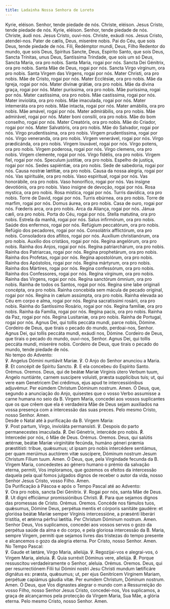```yaml
---
title: Ladainha Nossa Senhora de Loreto
---
```


<div class="side-by-side not-content">
  <span>Kyrie, eléison.</span>
  <span>Senhor, tende piedade de nós.</span>
  <span>Christe, eléison.</span>
  <span>Jesus Cristo, tende piedade de nós.</span>
  <span>Kyrie, eléison.</span>
  <span>Senhor, tende piedade de nós.</span>
  <span>Christe, áudi nos.</span>
  <span>Jesus Cristo, ouvi-nos.</span>
  <span>Christe, exáudi nos.</span>
  <span>Jesus Cristo, atendei-nos.</span>
  <span>Pater de cælis, Deus, miserére nobis.</span>
  <span>Pai do Céu, que sois Deus, tende piedade de nós.</span>
  <span>Fili, Redémptor mundi, Deus,</span>
  <span>Filho Redentor do mundo, que sois Deus,</span>
  <span>Spíritus Sancte, Deus,</span>
  <span>Espírito Santo, que sois Deus,</span>
  <span>Sancta Trínitas, unus Deus,</span>
  <span>Santíssima Trindade, que sois um só Deus,</span>
  <span>Sancta Maria, ora pro nobis.</span>
  <span>Santa Maria, rogai por nós.</span>
  <span>Sancta Dei Génitrix, ora pro nobis.</span>
  <span>Santa Mãe de Deus, rogai por nós.</span>
  <span>Sancta Virgo vírginum, ora pro nobis.</span>
  <span>Santa Virgem das Virgens, rogai por nós.</span>
  <span>Mater Christi, ora pro nobis.</span>
  <span>Mãe de Cristo, rogai por nós.</span>
  <span>Mater Ecclésiæ, ora pro nobis.</span>
  <span>Mãe da Igreja, rogai por nós.</span>
  <span>Mater divínæ grátiæ, ora pro nobis.</span>
  <span>Mãe da divina graça, rogai por nós.</span>
  <span>Mater puríssima, ora pro nobis.</span>
  <span>Mãe puríssima, rogai por nós.</span>
  <span>Mater castíssima, ora pro nobis.</span>
  <span>Mãe castíssima, rogai por nós.</span>
  <span>Mater invioláta, ora pro nobis.</span>
  <span>Mãe imaculada, rogai por nós.</span>
  <span>Mater intemeráta ora pro nobis.</span>
  <span>Mãe intacta, rogai por nós.</span>
  <span>Mater amábilis, ora pro nobis.</span>
  <span>Mãe amável, rogai por nós.</span>
  <span>Mater admirábilis, ora pro nobis.</span>
  <span>Mãe admirável, rogai por nós.</span>
  <span>Mater boni consílii, ora pro nobis.</span>
  <span>Mãe do bom conselho, rogai por nós.</span>
  <span>Mater Creatóris, ora pro nobis.</span>
  <span>Mãe do Criador, rogai por nós.</span>
  <span>Mater Salvatóris, ora pro nobis.</span>
  <span>Mãe do Salvador, rogai por nós.</span>
  <span>Virgo prudentíssima, ora pro nobis.</span>
  <span>Virgem prudentíssima, rogai por nós.</span>
  <span>Virgo veneranda, ora pro nobis.</span>
  <span>Virgem venerável, rogai por nós.</span>
  <span>Virgo prædicánda, ora pro nobis.</span>
  <span>Virgem louvável, rogai por nós.</span>
  <span>Virgo potens, ora pro nobis.</span>
  <span>Virgem poderosa, rogai por nós.</span>
  <span>Virgo clemens, ora pro nobis.</span>
  <span>Virgem clemente, rogai por nós.</span>
  <span>Virgo fidélis, ora pro nobis.</span>
  <span>Virgem fiel, rogai por nós.</span>
  <span>Speculum justitiæ, ora pro nobis.</span>
  <span>Espelho de justiça, rogai por nós.</span>
  <span>Sedes sapiéntiæ, ora pro nobis.</span>
  <span>Sede de sabedoria, rogai por nós.</span>
  <span>Causa nostræ lætítiæ, ora pro nobis.</span>
  <span>Causa da nossa alegria, rogai por nós.</span>
  <span>Vas spirituále, ora pro nobis.</span>
  <span>Vaso espiritual, rogai por nós.</span>
  <span>Vas honorábile, ora pro nobis.</span>
  <span>Vaso honorífico, rogai por nós.</span>
  <span>Vas insígne devotiónis, ora pro nobis.</span>
  <span>Vaso insigne de devoção, rogai por nós.</span>
  <span>Rosa mystica, ora pro nobis.</span>
  <span>Rosa mística, rogai por nós.</span>
  <span>Turris davídica, ora pro nobis.</span>
  <span>Torre de David, rogai por nós.</span>
  <span>Turris ebúrnea, ora pro nobis.</span>
  <span>Torre de marfim, rogai por nós.</span>
  <span>Domus áurea, ora pro nobis.</span>
  <span>Casa de ouro, rogai por nós.</span>
  <span>Fœderis arca, ora pro nobis.</span>
  <span>Arca da Aliança, rogai por nós.</span>
  <span>Jánua cæli, ora pro nobis.</span>
  <span>Porta do Céu, rogai por nós.</span>
  <span>Stella matutína, ora pro nobis.</span>
  <span>Estrela da manhã, rogai por nós.</span>
  <span>Salus infirmórum, ora pro nobis.</span>
  <span>Saúde dos enfermos, rogai por nós.</span>
  <span>Refúgium peccatórum, ora pro nobis.</span>
  <span>Refúgio dos pecadores, rogai por nós.</span>
  <span>Consolátrix afflictórum, ora pro nobis.</span>
  <span>Consoladora dos aflitos, rogai por nós.</span>
  <span>Auxílium christianórum, ora pro nobis.</span>
  <span>Auxílio dos cristãos, rogai por nós.</span>
  <span>Regína angelórum, ora pro nobis.</span>
  <span>Rainha dos Anjos, rogai por nós.</span>
  <span>Regína patriarchárum, ora pro nobis.</span>
  <span>Rainha dos Patriarcas, rogai por nós.</span>
  <span>Regína prophetárum, ora pro nobis.</span>
  <span>Rainha dos Profetas, rogai por nós.</span>
  <span>Regína apostolórum, ora pro nobis.</span>
  <span>Rainha dos Apóstolos, rogai por nós.</span>
  <span>Regína mártyrum, ora pro nobis.</span>
  <span>Rainha dos Mártires, rogai por nós.</span>
  <span>Regína confessórum, ora pro nobis.</span>
  <span>Rainha dos Confessores, rogai por nós.</span>
  <span>Regína vírginum, ora pro nobis.</span>
  <span>Rainha das Virgens, rogai por nós.</span>
  <span>Regína sanctórum ómnium, ora pro nobis.</span>
  <span>Rainha de todos os Santos, rogai por nós.</span>
  <span>Regína sine labe originali concépta, ora pro nobis.</span>
  <span>Rainha concebida sem mácula de pecado original, rogai por nós.</span>
  <span>Regína in cælum assúmpta, ora pro nobis.</span>
  <span>Rainha elevada ao Céu em corpo e alma, rogai por nós.</span>
  <span>Regína sacratíssimi rosárii, ora pro nobis.</span>
  <span>Rainha do Santíssimo Rosário, rogai por nós.</span>
  <span>Regína famíliæ, ora pro nobis.</span>
  <span>Rainha da Família, rogai por nós.</span>
  <span>Regína pacis, ora pro nobis.</span>
  <span>Rainha da Paz, rogai por nós.</span>
  <span>Regina Lusitaniæ, ora pro nobis.</span>
  <span>Rainha de Portugal, rogai por nós.</span>
  <span>Agnus Dei, qui tollis peccáta mundi, parce nobis, Dómine.</span>
  <span>
    Cordeiro de Deus, que tirais o pecado do mundo, perdoai-nos, Senhor.
  </span>
  <span>Agnus Dei, qui tollis peccáta mundi, exáudi nos, Dómine.</span>
  <span>Cordeiro de Deus, que tirais o pecado do mundo, ouvi-nos, Senhor.</span>
  <span>Agnus Dei, qui tollis peccáta mundi, miserére nobis.</span>
  <span>
    Cordeiro de Deus, que tirais o pecado do mundo, tende piedade de nós.
  </span>
</div>

<aside>No tempo do Advento:</aside>

<div class="side-by-side not-content">
  <span>℣. Angelus Dómini nuntiávit Mariæ.</span>
  <span>℣. O Anjo do Senhor anunciou a Maria.</span>
  <span>
    <span class="text-red-500">℟.</span> Et concépit de Spíritu Sancto.
  </span>
  <span>
    <span class="text-red-500">℟.</span> E ela concebeu do Espírito Santo.
  </span>
  <span class="text-red-500 text-center">Orémus.</span>
  <span class="text-red-500 text-center">Oremos.</span>
  <span>
    Deus, qui de beátæ Mariæ Vírginis útero Verbum tuum, Angelo nuntiánte,
    carnem suscípere voluísti, præsta supplícibus tuis; ut, qui vere eam
    Genetricem Dei crédimus, ejus apud te intercessiónibus adjuvémur. Per eúmdem
    Christum Dóminum nostrum. Amen.
  </span>
  <span>
    Ó Deus, que, segundo a anunciação do Anjo, quisestes que o vosso Verbo
    assumisse a carne humana no seio da B. Virgem Maria, concedei aos vossos
    suplicantes que os que crêem que ela é verdadeira Mãe de Deus sejam
    auxiliados na vossa presença com a intercessão das suas preces. Pelo mesmo
    Cristo, nosso Senhor. Amen.
  </span>
</div>

<aside>Desde o Natal até à purificação da B. Virgem Maria:</aside>

<div class="side-by-side not-content">
  <span>℣. Post partum, Virgo, invioláta permansísti.</span>
  <span>℣. Despois do parto permanecestes imaculada.</span>
  <span>
    <span class="text-red-500">℟.</span> Dei Génetrix, intercéde pro nobis.
  </span>
  <span>
    <span class="text-red-500">℟.</span> Intercedei por nós, ó Mãe de Deus.
  </span>
  <span class="text-red-500 text-center">Orémus.</span>
  <span class="text-red-500 text-center">Oremos.</span>
  <span>
    Deus, qui salútis ætérnæ, beátæ Maríæ virginitáte fecúnda, humáno géneri
    præmia præstitísti: tríbue, quǽsumus; ut ipsam pro nobis intercédere
    sentiámus, per quam merúimus auctórem vitæ suscípere, Dóminum nostrum Jesum
    Christum Fílium tuum. Amen.
  </span>
  <span>
    Ó Deus, que, pela Virgindade fecunda da B. Virgem Maria, concedestes ao
    género humano o prémio da salvação eterna, permiti, Vos imploramos, que
    gozemos os efeitos da intercessão daquela pela qual fomos julgados dignos de
    receber o autor da vida, nosso Senhor Jesus Cristo, vosso Filho. Amen.
  </span>
</div>

<aside>Da Purificação à Páscoa e após o Tempo Pascal até ao Advento:</aside>

<div class="side-by-side not-content">
  <span>℣. Ora pro nobis, sancta Dei Génitrix.</span>
  <span>℣. Rogai por nós, santa Mãe de Deus.</span>
  <span>
    <span class="text-red-500">℟.</span> Ut digni efficiámur promissiónibus
    Christi.
  </span>
  <span>
    <span class="text-red-500">℟.</span> Para que sejamos dignos das promessas
    de Cristo.
  </span>
  <span class="text-red-500 text-center">Orémus.</span>
  <span class="text-red-500 text-center">Oremos.</span>
  <span>
    Concéde nos fámulos tuos, quǽsumus, Dómine Deus, perpétua mentis et córporis
    sanitáte gaudére: et gloriósa beátæ Maríæ semper Vírginis intercessióne, a
    præsénti liberári tristítia, et ætérna pérfrui lætítia. Per Christum Dóminum
    nostrum. Amen.
  </span>
  <span>
    Senhor Deus, Vos suplicamos, concedei aos vossos servos o gozo da perpétua
    saúde da alma e do corpo, e pela gloriosa intercessão da B. Maria, sempre
    Virgem, permiti que sejamos livres das tristezas do tempo presente e
    alcancemos o gozo da alegria eterna. Por Cristo, nosso Senhor. Amen.
  </span>
</div>

<aside>No Tempo Pascal:</aside>

<div class="side-by-side not-content">
  <span>℣. Gaude et lætáre, Virgo Maria, allelúja.</span>
  <span>℣. Regozijai-vos e alegrai-vos, ó Virgem Maria, aleluia.</span>
  <span>
    <span class="text-red-500">℟.</span> Quia surréxit Dóminus vere, allelúja.
  </span>
  <span>
    <span class="text-red-500">℟.</span> Porque ressuscitou verdadeiramente o
    Senhor, aleluia.
  </span>
  <span class="text-red-500 text-center">Orémus.</span>
  <span class="text-red-500 text-center">Oremos.</span>
  <span>
    Deus, qui per resurrectiónem Filii tui Dómini nostri Jesu Christi mundum
    lætificáre dignátus es: præsta, quǽsumus; ut, per ejus Genitrícem Vírginem
    Mariam, perpétuæ capiámus gáudia vitæ. Per eumdem Christum, Dóminum nostrum.
    Amen.
  </span>
  <span>
    Ó Deus, que Vos dignastes alegrar o mundo com a Ressurreição do vosso Filho,
    nosso Senhor Jesus Cristo, concedei-nos, Vos suplicamos, a graça de
    alcançarmos pela protecção da Virgem Maria, Sua Mãe, a glória eterna. Pelo
    mesmo Cristo, nosso Senhor. Amen.
  </span>
</div>
